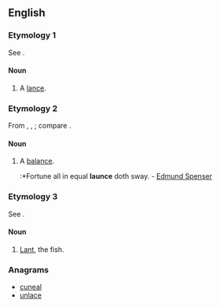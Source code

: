 ==English==

===Etymology 1===
See {{term|lance}}.

====Noun====
{{en-noun}}

# {{obsolete}} A [[lance]].

===Etymology 2===
From {{etyl|it}} {{term|lance|lang=it}}, {{etyl|la}} {{term|lanx|lang=la}}, {{term|lancis|lang=la||[[plate]], scale of a [[balance]]}}; compare {{term|balance}}.

====Noun====
{{en-noun}}

# {{obsolete}} A [[balance]].
#:*Fortune all in equal '''launce''' doth sway. - [[w:Edmund Spenser|Edmund Spenser]]

===Etymology 3===
See {{term|lant}}.

====Noun====
{{en-noun}}

# {{zoology}} [[lant|Lant]], the fish.

===Anagrams===
* [[cuneal#English|cuneal]]
* [[unlace#English|unlace]]